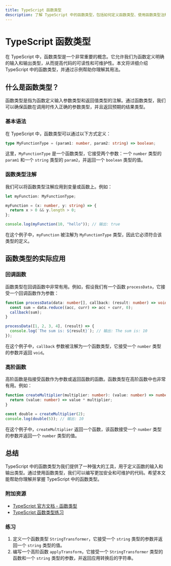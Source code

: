```yaml
---
title: TypeScript 函数类型
description: 了解 TypeScript 中的函数类型，包括如何定义函数类型、使用函数类型注解以及实际应用场景。
---
```


# TypeScript 函数类型

在 TypeScript 中，函数类型是一个非常重要的概念。它允许我们为函数定义明确的输入和输出类型，从而提高代码的可读性和可维护性。本文将详细介绍 TypeScript 中的函数类型，并通过示例帮助你理解其用法。

## 什么是函数类型？

函数类型是指为函数定义输入参数类型和返回值类型的注解。通过函数类型，我们可以确保函数在调用时传入正确的参数类型，并且返回预期的结果类型。

### 基本语法

在 TypeScript 中，函数类型可以通过以下方式定义：

```typescript
type MyFunctionType = (param1: number, param2: string) => boolean;
```

这里，`MyFunctionType` 是一个函数类型，它接受两个参数：一个 `number` 类型的 `param1` 和一个 `string` 类型的 `param2`，并返回一个 `boolean` 类型的值。

### 函数类型注解

我们可以将函数类型注解应用到变量或函数上。例如：

```typescript
let myFunction: MyFunctionType;

myFunction = (x: number, y: string) => {
  return x > 0 && y.length > 0;
};

console.log(myFunction(10, "hello")); // 输出: true
```

在这个例子中，`myFunction` 被注解为 `MyFunctionType` 类型，因此它必须符合该类型的定义。

## 函数类型的实际应用

### 回调函数

函数类型在回调函数中非常有用。例如，假设我们有一个函数 `processData`，它接受一个回调函数作为参数：

```typescript
function processData(data: number[], callback: (result: number) => void) {
  const sum = data.reduce((acc, curr) => acc + curr, 0);
  callback(sum);
}

processData([1, 2, 3, 4], (result) => {
  console.log(`The sum is: ${result}`); // 输出: The sum is: 10
});
```

在这个例子中，`callback` 参数被注解为一个函数类型，它接受一个 `number` 类型的参数并返回 `void`。

### 高阶函数

高阶函数是指接受函数作为参数或返回函数的函数。函数类型在高阶函数中也非常有用。例如：

```typescript
function createMultiplier(multiplier: number): (value: number) => number {
  return (value: number) => value * multiplier;
}

const double = createMultiplier(2);
console.log(double(5)); // 输出: 10
```

在这个例子中，`createMultiplier` 返回一个函数，该函数接受一个 `number` 类型的参数并返回一个 `number` 类型的值。

## 总结

TypeScript 中的函数类型为我们提供了一种强大的工具，用于定义函数的输入和输出类型。通过使用函数类型，我们可以编写更加安全和可维护的代码。希望本文能帮助你理解并掌握 TypeScript 中的函数类型。

### 附加资源

- [TypeScript 官方文档 - 函数类型](https://www.typescriptlang.org/docs/handbook/2/functions.html)
- [TypeScript 函数类型练习](https://www.typescriptlang.org/play)

### 练习

1. 定义一个函数类型 `StringTransformer`，它接受一个 `string` 类型的参数并返回一个 `string` 类型的值。
2. 编写一个高阶函数 `applyTransform`，它接受一个 `StringTransformer` 类型的函数和一个 `string` 类型的参数，并返回应用转换后的字符串。